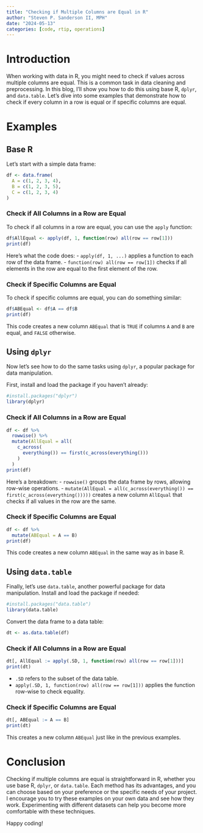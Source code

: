 ```yaml
---
title: "Checking if Multiple Columns are Equal in R"
author: "Steven P. Sanderson II, MPH"
date: "2024-05-13"
categories: [code, rtip, operations]
---
```


# Introduction

When working with data in R, you might need to check if values across multiple columns are equal. This is a common task in data cleaning and preprocessing. In this blog, I'll show you how to do this using base R, `dplyr`, and `data.table`. Let's dive into some examples that demonstrate how to check if every column in a row is equal or if specific columns are equal. 

# Examples

## Base R

Let's start with a simple data frame:

```r
df <- data.frame(
  A = c(1, 2, 3, 4),
  B = c(1, 2, 3, 5),
  C = c(1, 2, 3, 4)
)
```

### Check if All Columns in a Row are Equal

To check if all columns in a row are equal, you can use the `apply` function:

```r
df$AllEqual <- apply(df, 1, function(row) all(row == row[1]))
print(df)
```

Here's what the code does:
- `apply(df, 1, ...)` applies a function to each row of the data frame.
- `function(row) all(row == row[1])` checks if all elements in the row are equal to the first element of the row.

### Check if Specific Columns are Equal

To check if specific columns are equal, you can do something similar:

```r
df$ABEqual <- df$A == df$B
print(df)
```

This code creates a new column `ABEqual` that is `TRUE` if columns `A` and `B` are equal, and `FALSE` otherwise.

## Using `dplyr`

Now let's see how to do the same tasks using `dplyr`, a popular package for data manipulation.

First, install and load the package if you haven't already:

```r
#install.packages("dplyr")
library(dplyr)
```

### Check if All Columns in a Row are Equal

```r
df <- df %>%
  rowwise() %>%
  mutate(AllEqual = all(
    c_across(
      everything()) == first(c_across(everything()))
    )
  )
print(df)
```

Here's a breakdown:
- `rowwise()` groups the data frame by rows, allowing row-wise operations.
- `mutate(AllEqual = all(c_across(everything()) == first(c_across(everything()))))` creates a new column `AllEqual` that checks if all values in the row are the same.

### Check if Specific Columns are Equal

```r
df <- df %>%
  mutate(ABEqual = A == B)
print(df)
```

This code creates a new column `ABEqual` in the same way as in base R.

## Using `data.table`

Finally, let's use `data.table`, another powerful package for data manipulation. Install and load the package if needed:

```r
#install.packages("data.table")
library(data.table)
```

Convert the data frame to a data table:

```r
dt <- as.data.table(df)
```

### Check if All Columns in a Row are Equal

```r
dt[, AllEqual := apply(.SD, 1, function(row) all(row == row[1]))]
print(dt)
```

- `.SD` refers to the subset of the data table.
- `apply(.SD, 1, function(row) all(row == row[1]))` applies the function row-wise to check equality.

### Check if Specific Columns are Equal

```r
dt[, ABEqual := A == B]
print(dt)
```

This creates a new column `ABEqual` just like in the previous examples.

# Conclusion

Checking if multiple columns are equal is straightforward in R, whether you use base R, `dplyr`, or `data.table`. Each method has its advantages, and you can choose based on your preference or the specific needs of your project. I encourage you to try these examples on your own data and see how they work. Experimenting with different datasets can help you become more comfortable with these techniques. 

Happy coding!